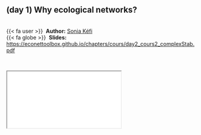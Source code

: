 
::: {.callout-note icon=true appearance="simple"}
## (day 1) Why ecological networks? {.unnumbered}

<br />
{{< fa user >}} &nbsp;**Author:** [Sonia Kéfi](https://isem-evolution.fr/en/membre/kefi/)<br/>
{{< fa globe >}} &nbsp;**Slides:** <https://econettoolbox.github.io/chapters/cours/day2_cours2_complexStab.pdf>
:::


<br />

<div class="container">
  <iframe class="responsive-iframe" src="cours/day2_cours2_complexStab.pdf"></iframe>
</div> 

